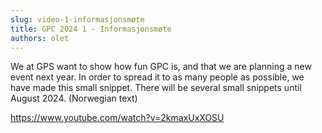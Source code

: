 ```yaml
---
slug: video-1-informasjonsmøte
title: GPC 2024 1 - Informasjonsmøte
authors: olet
---
```


We at GPS want to show how fun GPC is, and that we are planning a new event next year. In order to spread it to as many people as possible, we have made this small snippet. There will be several small snippets until August 2024.
(Norwegian text)

<https://www.youtube.com/watch?v=2kmaxUxXOSU>
